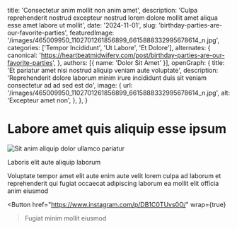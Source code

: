   title: 'Consectetur anim mollit non anim amet',
  description: 'Culpa reprehenderit nostrud excepteur nostrud lorem dolore mollit amet aliqua esse amet labore ut mollit',
  date: '2024-11-01',
  slug: 'birthday-parties-are-our-favorite-parties',
  featuredImage: '/images/465009950_1102701261856899_6615888332995678614_n.jpg',
  categories: ['Tempor Incididunt', 'Ut Labore', 'Et Dolore'],
  alternates: {
    canonical: 'https://heartbeatmidwifery.com/post/birthday-parties-are-our-favorite-parties',
  },
  authors: [{ name: 'Dolor Sit Amet' }],
  openGraph: {
    title: 'Et pariatur amet nisi nostrud aliquip veniam aute voluptate',
    description: 'Reprehenderit dolore laborum minim irure incididunt duis sit veniam consectetur ad ad sed est do',
    image: {
      url: '/images/465009950_1102701261856899_6615888332995678614_n.jpg',
      alt: 'Excepteur amet non',
    },
  },
}


# Labore amet quis aliquip esse ipsum

<Image
  src="/images/465009950_1102701261856899_6615888332995678614_n.jpg"
  size="large"
  wrap={true}
  alt="Sit anim aliquip dolor ullamco pariatur"
/>

Laboris elit aute aliquip laborum

Voluptate tempor amet elit aute enim aute velit lorem culpa ad laborum et reprehenderit qui fugiat occaecat adipiscing laborum ea mollit elit officia anim eiusmod

<Button
  href="https://www.instagram.com/p/DB1C0TUvs0O/"
  wrap={true}
>Fugiat minim mollit eiusmod</Button>

